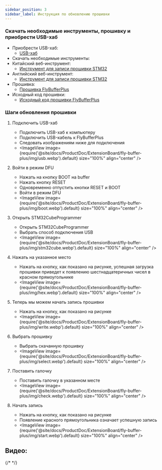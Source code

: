 ```yaml
---
sidebar_position: 3
sidebar_label: Инструкция по обновлению прошивки
---
```



### Скачать необходимые инструменты, прошивку и приобрести USB-хаб
* Приобрести USB-хаб:
    * [USB-хаб](https://detail.tmall.com/item.htm?ali_trackid=2%3Amm_5539777028_3063500466_115634500434%3A1747190596587_556501715_0&bxsign=tbkz_2Wlq1_UGzfTqVWagbH8aZxnu0C2ElchECHrEjGaX573JydM3uY34RHbL9GOmPL2Dc4w9ghDZaFGGFxYAbz0PVaKRgqq_tXsoMGfBCldNUZRRAKoMCdAUnNNg9_Th2vlhC-5RZ_Fj8oBiDuMhvctPY4IAg72nipdOvGk9Qsg0DOJiXE8BYh11SBFrXZco5R&id=572026050803&rootPageId=20150318020018244&spm=a2e1u.27655827.d1661933647166.1&union_lens=lensId%3AOPT%401747190574%40212b5d5d_1d28_196ccac6c82_615a%4001%40eyJmbG9vcklkIjo2MTc4NH0ie%3Brecoveryid%3A556963271_0%401747190531290%3Bprepvid%3A201_33.50.192.73_13431545_1747190554927)
* Скачать необходимые инструменты:
* Китайский веб-инструмент:
    * [Инструмент для записи прошивки STM32](https://www.st.com/zh/development-tools/stm32cubeprog.html)
* Английский веб-инструмент:
    * [Инструмент для записи прошивки STM32](https://www.st.com/en/development-tools/stm32cubeprog.html)
* Прошивка:
    * [Прошивка FlyBufferPlus](http://cdn.mellow.klipper.cn/lll-puls/buffer_v2.0.hex)
* Исходный код прошивки:
    * [Исходный код прошивки FlyBufferPlus](https://github.com/Fly3DTeam/Buffer)

### Шаги обновления прошивки
1. Подключить USB-хаб
    * Подключить USB-хаб к компьютеру
    * Подключить USB-кабель к FlyBufferPlus
    * Следовать изображениям ниже для подключения
    * <ImageView image={require('@site/docs/ProductDoc/ExtensionBoard/fly-buffer-plus/img/usb.webp').default} size="100%" align="center" />
   
2. Войти в режим DFU
    * Нажать на кнопку BOOT на buffer
    * Нажать кнопку RESET
    * Одновременно отпустить кнопки RESET и BOOT
    * Войти в режим DFU
    * <ImageView image={require('@site/docs/ProductDoc/ExtensionBoard/fly-buffer-plus/img/boot.webp').default} size="100%" align="center" />

3. Открыть STM32CubeProgrammer
    * Открыть STM32CubeProgrammer
    * Выбрать способ подключения USB
    * <ImageView image={require('@site/docs/ProductDoc/ExtensionBoard/fly-buffer-plus/img/stm32cube.webp').default} size="100%" align="center" />   

4. Нажать на указанное место
    * Нажать на кнопку, как показано на рисунке, успешная загрузка прошивки приведет к появлению шестнадцатеричных чисел в красном прямоугольнике
    * <ImageView image={require('@site/docs/ProductDoc/ExtensionBoard/fly-buffer-plus/img/hex.webp').default} size="100%" align="center" />

5. Теперь мы можем начать запись прошивки
    * Нажать на кнопку, как показано на рисунке
    * <ImageView image={require('@site/docs/ProductDoc/ExtensionBoard/fly-buffer-plus/img/write.webp').default} size="100%" align="center" />

6. Выбрать прошивку
    * Выбрать скачанную прошивку
    * <ImageView image={require('@site/docs/ProductDoc/ExtensionBoard/fly-buffer-plus/img/select.webp').default} size="100%" align="center" />

7. Поставить галочку
    * Поставить галочку в указанном месте
    * <ImageView image={require('@site/docs/ProductDoc/ExtensionBoard/fly-buffer-plus/img/check.webp').default} size="100%" align="center" />

8. Начать запись
    * Нажать на кнопку, как показано на рисунке
    * Появление красного прямоугольника означает успешную запись
    * <ImageView image={require('@site/docs/ProductDoc/ExtensionBoard/fly-buffer-plus/img/start.webp').default} size="100%" align="center" />
## Видео:
{/* <AutoPlayer width="90%" url_zh="https://www.bilibili.com/video/BV1i6XsYTEzw" url_other="https://www.youtube.com/watch?v=9EDZixuODrw" /> */}
